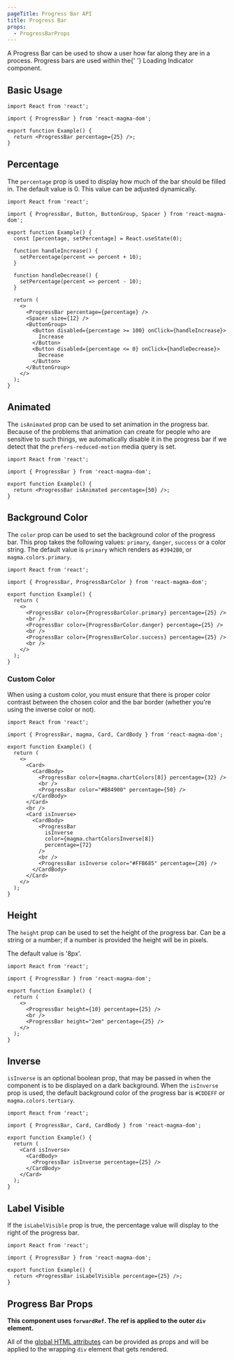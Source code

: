 ```yaml
---
pageTitle: Progress Bar API
title: Progress Bar
props:
  - ProgressBarProps
---
```


<PageContent componentName="progress_bar" type="api">

<LeadParagraph>
  A Progress Bar can be used to show a user how far along they are in a process.
  Progress bars are used within the{' '}
  <Link to="/api/loading-indicator">Loading Indicator</Link> component.
</LeadParagraph>

## Basic Usage

```tsx
import React from 'react';

import { ProgressBar } from 'react-magma-dom';

export function Example() {
  return <ProgressBar percentage={25} />;
}
```

## Percentage

The `percentage` prop is used to display how much of the bar should be filled in. The default value is 0. This value can be adjusted dynamically.

```tsx
import React from 'react';

import { ProgressBar, Button, ButtonGroup, Spacer } from 'react-magma-dom';

export function Example() {
  const [percentage, setPercentage] = React.useState(0);

  function handleIncrease() {
    setPercentage(percent => percent + 10);
  }

  function handleDecrease() {
    setPercentage(percent => percent - 10);
  }

  return (
    <>
      <ProgressBar percentage={percentage} />
      <Spacer size={12} />
      <ButtonGroup>
        <Button disabled={percentage >= 100} onClick={handleIncrease}>
          Increase
        </Button>
        <Button disabled={percentage <= 0} onClick={handleDecrease}>
          Decrease
        </Button>
      </ButtonGroup>
    </>
  );
}
```

## Animated

The `isAnimated` prop can be used to set animation in the progress bar. Because of the problems that animation can create for people who are sensitive to such things, we automatically disable it in the progress bar if we detect that the `prefers-reduced-motion` media query is set.

```tsx
import React from 'react';

import { ProgressBar } from 'react-magma-dom';

export function Example() {
  return <ProgressBar isAnimated percentage={50} />;
}
```

## Background Color

The `color` prop can be used to set the background color of the progress bar. This prop takes the following values: `primary`, `danger`, `success` or a color string.
The default value is `primary` which renders as `#3942B0`, or `magma.colors.primary`.

```tsx
import React from 'react';

import { ProgressBar, ProgressBarColor } from 'react-magma-dom';

export function Example() {
  return (
    <>
      <ProgressBar color={ProgressBarColor.primary} percentage={25} />
      <br />
      <ProgressBar color={ProgressBarColor.danger} percentage={25} />
      <br />
      <ProgressBar color={ProgressBarColor.success} percentage={25} />
      <br />
    </>
  );
}
```

### Custom Color

When using a custom color, you must ensure that there is proper color contrast between the chosen color and the bar border (whether you're using the inverse color or not).

```tsx
import React from 'react';

import { ProgressBar, magma, Card, CardBody } from 'react-magma-dom';

export function Example() {
  return (
    <>
      <Card>
        <CardBody>
          <ProgressBar color={magma.chartColors[8]} percentage={32} />
          <br />
          <ProgressBar color="#B84900" percentage={50} />
        </CardBody>
      </Card>
      <br />
      <Card isInverse>
        <CardBody>
          <ProgressBar
            isInverse
            color={magma.chartColorsInverse[8]}
            percentage={72}
          />
          <br />
          <ProgressBar isInverse color="#FFB685" percentage={20} />
        </CardBody>
      </Card>
    </>
  );
}
```

## Height

The `height` prop can be used to set the height of the progress bar. Can be a string or a number; if a number is provided the height will be in pixels.

The default value is '8px'.

```tsx
import React from 'react';

import { ProgressBar } from 'react-magma-dom';

export function Example() {
  return (
    <>
      <ProgressBar height={10} percentage={25} />
      <br />
      <ProgressBar height="2em" percentage={25} />
    </>
  );
}
```

## Inverse

`isInverse` is an optional boolean prop, that may be passed in when the component is to be displayed on a dark background. When the `isInverse` prop is used,
the default background color of the progress bar is `#CDDEFF` or `magma.colors.tertiary`.

```tsx
import React from 'react';

import { ProgressBar, Card, CardBody } from 'react-magma-dom';

export function Example() {
  return (
    <Card isInverse>
      <CardBody>
        <ProgressBar isInverse percentage={25} />
      </CardBody>
    </Card>
  );
}
```

## Label Visible

If the `isLabelVisible` prop is true, the percentage value will display to the right of the progress bar.

```tsx
import React from 'react';

import { ProgressBar } from 'react-magma-dom';

export function Example() {
  return <ProgressBar isLabelVisible percentage={25} />;
}
```

## Progress Bar Props

**This component uses `forwardRef`. The ref is applied to the outer `div` element.**

All of the [global HTML attributes](https://developer.mozilla.org/en-US/docs/Web/HTML/Global_attributes) can be provided as props and will be applied to the wrapping `div` element that gets rendered.

<ProgressBarProps />

</PageContent>
